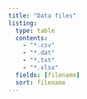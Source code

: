 ```yaml
---
title: "Data files"
listing:
  type: table
  contents: 
    - "*.csv" 
    - "*.dat"
    - "*.txt"
    - "*.xlsx"
  fields: [filename]
  sort: filename
---
```


